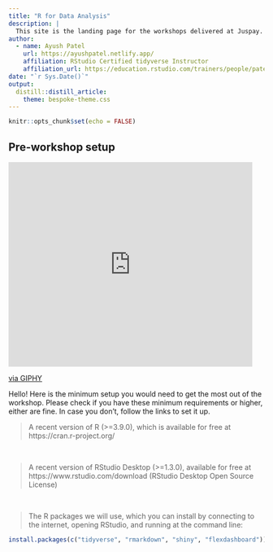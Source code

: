 ```yaml
---
title: "R for Data Analysis"
description: |
  This site is the landing page for the workshops delivered at Juspay.
author:
  - name: Ayush Patel
    url: https://ayushpatel.netlify.app/
    affiliation: RStudio Certified tidyverse Instructor
    affiliation_url: https://education.rstudio.com/trainers/people/patel+ayush/
date: "`r Sys.Date()`"
output: 
  distill::distill_article:
    theme: bespoke-theme.css
---
```


```r
knitr::opts_chunk$set(echo = FALSE)
```

## Pre-workshop setup

<iframe src="https://giphy.com/embed/2UwIatkqCtPuQs5sgV" width="480" height="402" frameBorder="0" class="giphy-embed" allowFullScreen></iframe><p><a href="https://giphy.com/gifs/cbc-schittscreek-schitts-creek-2UwIatkqCtPuQs5sgV">via GIPHY</a></p>

Hello! Here is the minimum setup you would need to get the most out of the workshop. Please check if you have these minimum requirements or higher, either are fine. In case you don't, follow the links to set it up.

  > A recent version of R (>=3.9.0), which is available for free at https://cran.r-project.org/

<br>

   > A recent version of RStudio Desktop (>=1.3.0), available for free at https://www.rstudio.com/download (RStudio Desktop Open Source License)
   
<br>

  > The R packages we will use, which you can install by connecting to the internet, opening RStudio, and running at the command line:

```r
install.packages(c("tidyverse", "rmarkdown", "shiny", "flexdashboard"))
```



